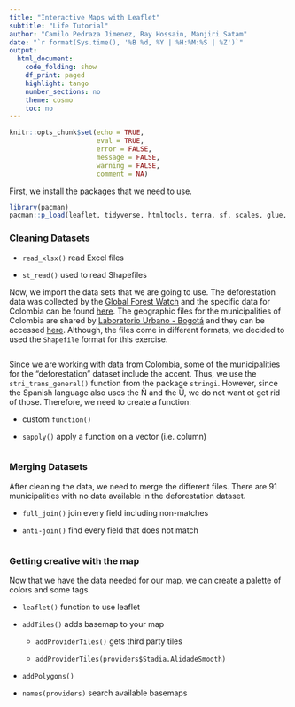 ```yaml
---
title: "Interactive Maps with Leaflet"
subtitle: "Life Tutorial"
author: "Camilo Pedraza Jimenez, Ray Hossain, Manjiri Satam"
date: "`r format(Sys.time(), '%B %d, %Y | %H:%M:%S | %Z')`"
output:
  html_document:
    code_folding: show
    df_print: paged
    highlight: tango
    number_sections: no
    theme: cosmo
    toc: no
---
```


```{=html}
<style>
div.answer {background-color:#f3f0ff; border-radius: 5px; padding: 20px;}
</style>
```
```r
knitr::opts_chunk$set(echo = TRUE,
                      eval = TRUE,
                      error = FALSE,
                      message = FALSE,
                      warning = FALSE,
                      comment = NA)
```

First, we install the packages that we need to use.

```r
library(pacman)
pacman::p_load(leaflet, tidyverse, htmltools, terra, sf, scales, glue, readxl, stringi)
```

<h3><strong>Cleaning Datasets</strong></h3>

-   `read_xlsx()` read Excel files

-   `st_read()` used to read Shapefiles

Now, we import the data sets that we are going to use. The deforestation data was collected by the [Global Forest Watch](https://www.globalforestwatch.org/) and the specific data for Colombia can be found [here](https://gfw.global/478KQ1A). The geographic files for the municipalities of Colombia are shared by [Laboratorio Urbano - Bogotá](https://bogota-laburbano.opendatasoft.com/pages/home/) and they can be accessed [here](https://bogota-laburbano.opendatasoft.com/explore/dataset/shapes/export/?location=6,4.85836,-73.2019&basemap=jawg.streets). Although, the files come in different formats, we decided to used the `Shapefile` format for this exercise.

```r

```

Since we are working with data from Colombia, some of the municipalities for the "deforestation" dataset include the accent. Thus, we use the `stri_trans_general()` function from the package `stringi`. However, since the Spanish language also uses the Ñ and the Ü, we do not want ot get rid of those. Therefore, we need to create a function:

-   custom `function()`

-   `sapply()` apply a function on a vector (i.e. column)

```r

```

<h3><strong>Merging Datasets</strong></h3>

After cleaning the data, we need to merge the different files. There are 91 municipalities with no data available in the deforestation dataset.

-   `full_join()` join every field including non-matches

-   `anti-join()` find every field that does not match

```r

```

<h3><strong>Getting creative with the map</strong></h3>

Now that we have the data needed for our map, we can create a palette of colors and some tags.

-   `leaflet()` function to use leaflet

-   `addTiles()` adds basemap to your map

    -   `addProviderTiles()` gets third party tiles

    -   `addProviderTiles(providers$Stadia.AlidadeSmooth)`

-   `addPolygons()`

-   `names(providers)` search available basemaps

```r

```
